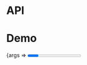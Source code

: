 
<Meta title="Packages/Loaders/Progress" component={Progress} />

# API

<ArgsTable />

# Demo

<Canvas>
  <Story
    name="Progress"
    args={{ value: 0 }}
    argTypes={{
      color: { control: 'color' },
      value: { control: { type: 'range', min: 0, max: 100 } }
    }}
    args={{
      'aria-label': 'Label'
    }}
    parameters={{
      design: {
        allowFullscreen: true,
        type: 'figma',
        url: 'https://www.figma.com/file/6g87L4FdKZTA3knt3Rsfdx/Garden?node-id=175%3A144'
      }
    }}
  >
    {args => <Progress {...args} />}
  </Story>
</Canvas>
